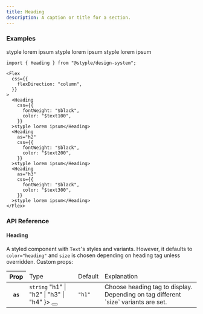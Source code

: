 ```yaml
---
title: Heading
description: A caption or title for a section.
---
```


### Examples

<Preview>
  <Flex
    css={{
      flexDirection: "column",
    }}
  >  
    <Heading
      css={{
        fontWeight: "$black",
        color: "$text100",
      }}
    >styple lorem ipsum</Heading>
    <Heading
      as="h2"
      css={{
        fontWeight: "$black",
        color: "$text200",
      }}
    >styple lorem ipsum</Heading>
    <Heading
      as="h3"
      css={{
        fontWeight: "$black",
        color: "$text300",
      }}
    >styple lorem ipsum</Heading>
  </Flex>
</Preview>

```tsx outline=true
import { Heading } from "@styple/design-system";

<Flex
  css={{
    flexDirection: "column",
  }}
>
  <Heading
    css={{
      fontWeight: "$black",
      color: "$text100",
    }}
  >styple lorem ipsum</Heading>
  <Heading
    as="h2"
    css={{
      fontWeight: "$black",
      color: "$text200",
    }}
  >styple lorem ipsum</Heading>
  <Heading
    as="h3"
    css={{
      fontWeight: "$black",
      color: "$text300",
    }}
  >styple lorem ipsum</Heading>
</Flex>
```

### API Reference

#### Heading

A styled component with `Text`'s styles and variants. However, it defaults to `color="heading"` and `size` is chosen depending on heading tag unless overridden. Custom props:

<Table>
  <Thead>
    <Tr>
      <Th>Prop</Th>
      <Td>Type</Td>
      <Td>Default</Td>
      <Td>Explanation</Td>
    </Tr>
  </Thead>
  <Tbody>
    <Tr>
      <Th>
        <Code>as</Code>
      </Th>
      <Td>
        <Code color="normal">string</Code>
        <Popover content={
          <Code color="normal">"h1" | "h2" | "h3" | "h4"</Code>
        }>
          <Button highlight size="circle" css={{
            size: "24px",
            p: 0,
            ml: "$xs",
            lineHeight: 0
          }}><Info size={16} style={{ verticalAlign: "middle" }} /></Button>
        </Popover>
      </Td>
      <Td><Code color="normal">"h1"</Code></Td>
      <Td><Text>Choose heading tag to display. Depending on tag different `size` variants are set.</Text></Td>
    </Tr>
  </Tbody>
</Table>